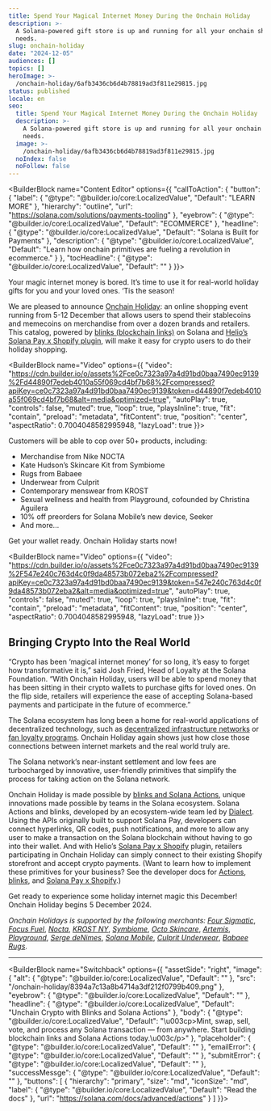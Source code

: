 ```yaml
---
title: Spend Your Magical Internet Money During the Onchain Holiday
description: >-
  A Solana-powered gift store is up and running for all your onchain shopping
  needs.
slug: onchain-holiday
date: "2024-12-05"
audiences: []
topics: []
heroImage: >-
  /onchain-holiday/6afb3436cb6d4b78819ad3f811e29815.jpg
status: published
locale: en
seo:
  title: Spend Your Magical Internet Money During the Onchain Holiday
  description: >-
    A Solana-powered gift store is up and running for all your onchain shopping
    needs.
  image: >-
    /onchain-holiday/6afb3436cb6d4b78819ad3f811e29815.jpg
  noIndex: false
  noFollow: false
---
```


<BuilderBlock name="Content Editor" options={{
  "callToAction": {
    "button": {
      "label": {
        "@type": "@builder.io/core:LocalizedValue",
        "Default": "LEARN MORE"
      },
      "hierarchy": "outline",
      "url": "https://solana.com/solutions/payments-tooling"
    },
    "eyebrow": {
      "@type": "@builder.io/core:LocalizedValue",
      "Default": "ECOMMERCE"
    },
    "headline": {
      "@type": "@builder.io/core:LocalizedValue",
      "Default": "Solana is Built for Payments"
    },
    "description": {
      "@type": "@builder.io/core:LocalizedValue",
      "Default": "Learn how onchain primitives are fueling a revolution in ecommerce."
    }
  },
  "tocHeadline": {
    "@type": "@builder.io/core:LocalizedValue",
    "Default": ""
  }
}}>

</BuilderBlock>

Your magic internet money is bored. It’s time to use it for real-world holiday gifts for you and your loved ones. ‘Tis the season!

We are pleased to announce [Onchain Holiday](https://onchain.holiday): an online shopping event running from 5-12 December that allows users to spend their stablecoins and memecoins on merchandise from over a dozen brands and retailers. This catalog, powered by [blinks (blockchain links)](https://solana.com/solutions/actions) on Solana and [Helio’s Solana Pay x Shopify plugin](https://apps.shopify.com/solana-pay-helio), will make it easy for crypto users to do their holiday shopping.

<BuilderBlock name="Video" options={{
  "video": "https://cdn.builder.io/o/assets%2Fce0c7323a97a4d91bd0baa7490ec9139%2Fd44890f7edeb4010a55f069cd4bf7b68%2Fcompressed?apiKey=ce0c7323a97a4d91bd0baa7490ec9139&token=d44890f7edeb4010a55f069cd4bf7b68&alt=media&optimized=true",
  "autoPlay": true,
  "controls": false,
  "muted": true,
  "loop": true,
  "playsInline": true,
  "fit": "contain",
  "preload": "metadata",
  "fitContent": true,
  "position": "center",
  "aspectRatio": 0.7004048582995948,
  "lazyLoad": true
}}>

</BuilderBlock>

Customers will be able to cop over 50+ products, including:

- Merchandise from Nike NOCTA
- Kate Hudson’s Skincare Kit from Symbiome
- Rugs from Babaee
- Underwear from Culprit
- Contemporary menswear from KROST
- Sexual wellness and health from Playground, cofounded by Christina Aguilera
- 10% off preorders for Solana Mobile’s new device, Seeker
- And more...

Get your wallet ready. Onchain Holiday starts now!

<BuilderBlock name="Video" options={{
  "video": "https://cdn.builder.io/o/assets%2Fce0c7323a97a4d91bd0baa7490ec9139%2F547e240c763d4c0f9da48573b072eba2%2Fcompressed?apiKey=ce0c7323a97a4d91bd0baa7490ec9139&token=547e240c763d4c0f9da48573b072eba2&alt=media&optimized=true",
  "autoPlay": true,
  "controls": false,
  "muted": true,
  "loop": true,
  "playsInline": true,
  "fit": "contain",
  "preload": "metadata",
  "fitContent": true,
  "position": "center",
  "aspectRatio": 0.7004048582995948,
  "lazyLoad": true
}}>

</BuilderBlock>

## **Bringing Crypto Into the Real World**

<YouTube videoId="m_feBl0ROik" />

“Crypto has been ‘magical internet money’ for so long, it’s easy to forget how transformative it is,” said Josh Fried, Head of Loyalty at the Solana Foundation. “With Onchain Holiday, users will be able to spend money that has been sitting in their crypto wallets to purchase gifts for loved ones. On the flip side, retailers will experience the ease of accepting Solana-based payments and participate in the future of ecommerce.”

The Solana ecosystem has long been a home for real-world applications of decentralized technology, such as [decentralized infrastructure networks](https://solana.com/news/case-study-helium) or [fan loyalty programs](https://www.rollingstone.com/music/music-features/eric-church-nashville-bar-chiefs-1234980079/). Onchain Holiday again shows just how close those connections between internet markets and the real world truly are.

The Solana network’s near-instant settlement and low fees are turbocharged by innovative, user-friendly primitives that simplify the process for taking action on the Solana network.

Onchain Holiday is made possible by [blinks and Solana Actions](https://solana.com/solutions/actions), unique innovations made possible by teams in the Solana ecosystem. Solana Actions and blinks, developed by an ecosystem-wide team led by [Dialect](https://www.dialect.to/actions). Using the APIs originally built to support Solana Pay, developers can connect hyperlinks, QR codes, push notifications, and more to allow any user to make a transaction on the Solana blockchain without having to go into their wallet. And with Helio’s [Solana Pay x Shopify](https://www.hel.io/shopify-stores) plugin, retailers participating in Onchain Holiday can simply connect to their existing Shopify storefront and accept crypto payments. (Want to learn how to implement these primitives for your business? See the developer docs for [Actions](https://docs.dialect.to/documentation/actions), [blinks](https://docs.dialect.to/documentation/actions/blinks), and [Solana Pay x Shopify](https://docs.hel.io/product-guides/solana-pay-shopify-plugin).)

Get ready to experience some holiday internet magic this December! Onchain Holiday begins 5 December 2024.

_Onchain Holidays is supported by the following merchants:_ [_Four Sigmatic_](https://us.foursigmatic.com/?srsltid=AfmBOoqQiki_ioPn-qOEcdBZaLE5pLm1uJNHwV4aHt4T7-b_o2uZEvhp), [_Focus Fuel_](https://thefocusfuel.com/?srsltid=AfmBOooHbmuEhwaRMFKuuNP-qI-1wDz2Dk1noYL4KAe0JZImgrzOzbts), [_Nocta_](https://www.nocta.com/), [_KROST NY_](https://krostnewyork.com/?srsltid=AfmBOoqL2TPt59yxEbaM2M5r9e_9zcmgaH8M1fPS5w-fSvvX1chs7Fx6), [_Symbiome_](https://www.symbiome.com/), [_Octo Skincare_](https://www.octoskincare.com/), [_Artemis_](https://artemisdefense.com/), [_Playground_](https://helloplayground.com/), [_Serge deNimes_](https://us.sergedenimes.com/), [_Solana Mobile_](https://solanamobile.com/), [_Culprit Underwear_](https://culpritunderwear.com/), [_Babaee Rugs_](https://babaeerugs.com/).

---

<BuilderBlock name="Switchback" options={{
  "assetSide": "right",
  "image": {
    "alt": {
      "@type": "@builder.io/core:LocalizedValue",
      "Default": ""
    },
    "src": "/onchain-holiday/8394a7c13a8b4714a3df212f0799b409.png"
  },
  "eyebrow": {
    "@type": "@builder.io/core:LocalizedValue",
    "Default": ""
  },
  "headline": {
    "@type": "@builder.io/core:LocalizedValue",
    "Default": "Unchain Crypto with Blinks and Solana Actions"
  },
  "body": {
    "@type": "@builder.io/core:LocalizedValue",
    "Default": "\u003cp>Mint, swap, sell, vote, and process any Solana transaction — from anywhere. Start building blockchain links and Solana Actions today.\u003c/p>"
  },
  "placeholder": {
    "@type": "@builder.io/core:LocalizedValue",
    "Default": ""
  },
  "emailError": {
    "@type": "@builder.io/core:LocalizedValue",
    "Default": ""
  },
  "submitError": {
    "@type": "@builder.io/core:LocalizedValue",
    "Default": ""
  },
  "successMessge": {
    "@type": "@builder.io/core:LocalizedValue",
    "Default": ""
  },
  "buttons": [
    {
      "hierarchy": "primary",
      "size": "md",
      "iconSize": "md",
      "label": {
        "@type": "@builder.io/core:LocalizedValue",
        "Default": "Read the docs"
      },
      "url": "https://solana.com/docs/advanced/actions"
    }
  ]
}}>

</BuilderBlock>
